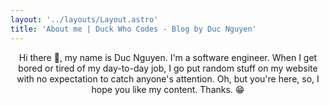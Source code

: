 ```yaml
---
layout: '../layouts/Layout.astro'
title: 'About me | Duck Who Codes - Blog by Duc Nguyen'
---
```



<Header extended={true} />
<main>
  Hi there 👋, my name is Duc Nguyen. I'm a software engineer. When I get bored or tired of my day-to-day job, I go put random stuff on my website with no expectation to catch anyone's attention. Oh, but you're here, so, I hope you like my content. Thanks. 😁
</main>
